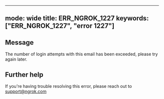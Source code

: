 
---
mode: wide
title: ERR_NGROK_1227
keywords: ["ERR_NGROK_1227", "error 1227"]
---

## Message
The number of login attempts with this email has been exceeded, please try again later.




## Further help
If you're having trouble resolving this error, please reach out to [support@ngrok.com](mailto:support@ngrok.com?subject=Help%20with%20ERR_NGROK_1227)

